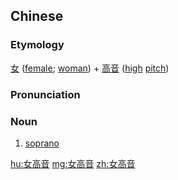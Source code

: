 ==Chinese==
{{zh-forms|type=12}}

===Etymology===
[[女]] ([[female]]; [[woman]]) + [[高音]] ([[high]] [[pitch]])

===Pronunciation===
{{zh-pron
|m=nǚgāoyīn
|c=neoi5 gou1 jam1
|mn=lí-ko-im
|cat=n
}}

===Noun===
{{zh-noun}}

# [[soprano]]

[[hu:女高音]]
[[mg:女高音]]
[[zh:女高音]]